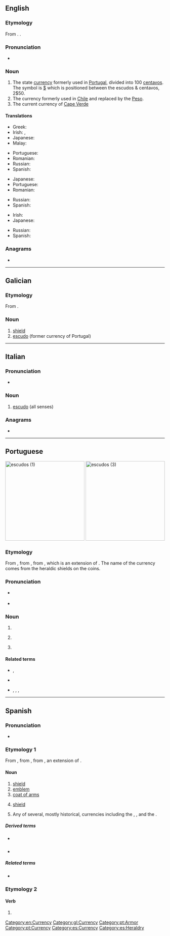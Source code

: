 {{also|escudó}}
==English==
{{wikipedia}}

===Etymology===
From {{bor|en|pt|escudo||shield}}. {{doublet|en|scutum}}.

===Pronunciation===
* {{rhymes|uːdəʊ|lang=en}}

===Noun===
{{en-noun}}

# The state [[currency]] formerly used in [[Portugal]], divided into 100 [[centavos]]. The symbol is [[$]] which is positioned between the escudos & centavos, 2$50.
# The currency formerly used in [[Chile]] and replaced by the [[Peso]].
# The current currency of [[Cape Verde]]

====Translations====
{{trans-top|former currency of Portugal}}
* Greek: {{t+|el|σκούδο|n}}
* Irish: {{t|ga|escudo na Portaingéile|m}}, {{t|ga|escudo Portaingéalach|m}}
* Japanese: {{t|ja|エスクード}}
* Malay: {{t|ms|escudo}}
{{trans-mid}}
* Portuguese: {{t+|pt|escudo|m}}
* Romanian: {{t+|ro|escudo}}
* Russian: {{t+|ru|эску́до|m}}
* Spanish: {{t+|es|escudo|m}}
{{trans-bottom}}

{{trans-top|former currency of Chile}}
* Japanese: {{t|ja|エスクード}}
* Portuguese: {{t+|pt|escudo|m}}
* Romanian: {{t+|ro|escudo|m}}
{{trans-mid}}
* Russian: {{t+|ru|эску́до|m}}
* Spanish: {{t+|es|escudo|m}}
{{trans-bottom}}

{{trans-top|currency of Cape Verde}}
* Irish: {{t|ga|escudo Rinn Verde|m}}
* Japanese: {{t|ja|エスクード}}
{{trans-mid}}
* Russian: {{t+|ru|эску́до|m}}
* Spanish: {{t+|es|escudo|m}}
{{trans-bottom}}

===Anagrams===
* {{anagrams|en|souced}}

[[Category:en:Currency]]

----

==Galician==

===Etymology===
From {{etyl|la|gl}} {{m|la|scūtum}}.

===Noun===
{{gl-noun|m}}

# [[shield]]
# [[#English|escudo]] (former currency of Portugal)

[[Category:gl:Currency]]

----

==Italian==

===Pronunciation===
* {{rhymes|udo|lang=it}}

===Noun===
{{it-noun|m}}

# [[#English|escudo]] (all senses)

===Anagrams===
* {{l|it|seduco}}

----

==Portuguese==
{{wikipedia|lang=pt}}
[[Image:ShieldsLHist.JPG|thumb|250px|escudos (1)]]
[[Image:Portogallo_200_escudos.JPG|thumb|250px|escudos (3)]]

===Etymology===
From {{etyl|roa-opt|pt}} {{m|roa-opt|escudo||shield}}, from {{etyl|la|pt}} {{m|la|scūtum||shield}}, from {{etyl|ine-pro|pt}} {{m|ine-pro|*skei-||to cut, split}}, which is an extension of {{etyl|ine-pro|pt}} {{m|ine-pro|*sek-||to cut}}. The name of the currency comes from the heraldic shields on the coins.

===Pronunciation===
* {{a|Portugal}} {{IPA|/iʃ.ˈku.du/|[iʃ.ˈku.ðu]|lang=pt}}
* {{hyphenation|es|cu|do|lang=pt}}

===Noun===
{{pt-noun|m|s}}

# {{l|en|shield}}
# {{lb|pt|heraldry}} {{l|en|shield}}
# {{lb|pt|historical|numismatics}} {{l|en|escudo}} {{gloss|obsolete Portuguese currency}}

====Related terms====
* {{sense|shield}} {{l|pt|armadura}}, {{l|pt|defesa}}
* {{sense|heraldic shield}} {{l|pt|brasão}}
* {{sense|currency}} {{l|pt|moeda}}, {{l|pt|cifrão}}, {{l|pt|euro}}, {{l|pt|dinheiro}}

[[Category:pt:Armor]]
[[Category:pt:Currency]]

----

==Spanish==

===Pronunciation===
* {{IPA|/es.ˈku.do/|[es.ˈku.ðo]|lang=es}}

===Etymology 1===
From {{inh|es|osp|escudo}}, from {{inh|es|la|scūtum}}, from {{inh|es|ine-pro|*skei-||to cut, split}}, an extension of {{m|ine-pro|*sek-||to cut}}.

====Noun====
{{es-noun|m}}

# [[shield]]
# [[emblem]]
# [[coat of arms]]
# {{lb|es|geology}} [[shield]]
# {{lb|es|numismatics}} Any of several, mostly historical, currencies including the {{l|en|escudo}}, {{l|en|écu}}, and the {{l|en|scudo}}.

=====Derived terms=====
* {{l|es|escudar}} {{pos_v}}
* {{l|es|escudillo|g=m}}

=====Related terms=====
* {{l|es|escudero}}

===Etymology 2===

====Verb====
{{head|es|verb form}}

# {{es-verb form of|ending=ar|mood=indicative|tense=present|pers=1|number=singular|escudar}}

[[Category:es:Currency]]
[[Category:es:Heraldry]]